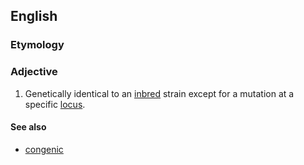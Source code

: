 ==English==

===Etymology===
{{prefix|co|isogenic|lang=en}}

===Adjective===
{{en-adj|-}}

# {{lb|en|genetics}} Genetically identical to an [[inbred]] strain except for a mutation at a specific [[locus]].

====See also====
* [[congenic]]